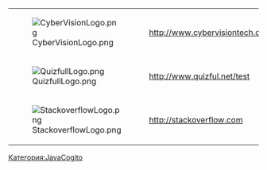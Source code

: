 {| border="0" style="border-collapse:collapse"|
| [[File:CyberVisionLogo.png]]
| http://www.cybervisiontech.com 
|-
| [[File:QuizfullLogo.png]]
| http://www.quizful.net/test
|-
| [[File:StackoverflowLogo.png]]
| http://stackoverflow.com
|}


[[Категория:JavaCogito]]
